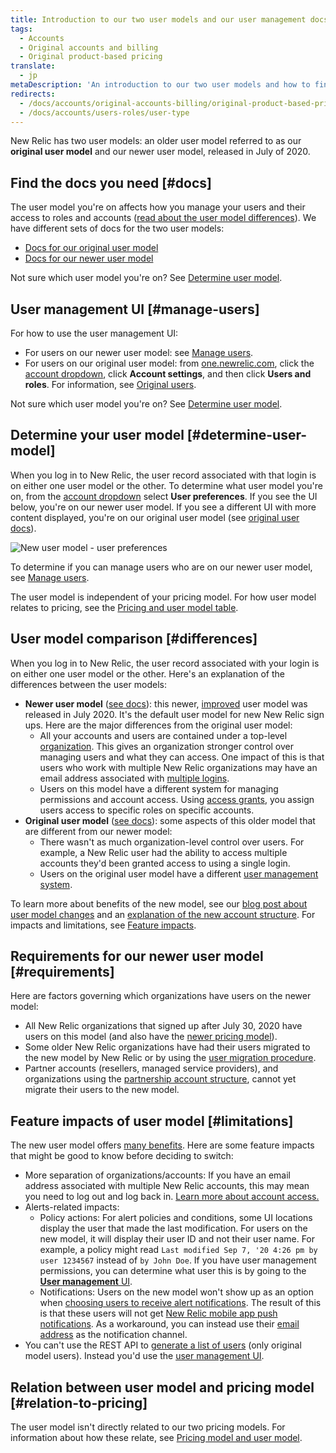 ```yaml
---
title: Introduction to our two user models and our user management docs
tags:
  - Accounts
  - Original accounts and billing
  - Original product-based pricing
translate:
  - jp
metaDescription: 'An introduction to our two user models and how to find the user management docs you need.'
redirects:
  - /docs/accounts/original-accounts-billing/original-product-based-pricing/overview-user-models
  - /docs/accounts/users-roles/user-type
---
```



New Relic has two user models: an older user model referred to as our **original user model** and our newer user model, released in July of 2020.

## Find the docs you need [#docs]

The user model you're on affects how you manage your users and their access to roles and accounts ([read about the user model differences](#differences)). We have different sets of docs for the two user models:

* [Docs for our original user model](/docs/accounts/original-accounts-billing/original-users-roles/users-roles-original-user-model)
* [Docs for our newer user model](/docs/accounts/accounts-billing/new-relic-one-user-management/introduction-managing-users)

Not sure which user model you're on? See [Determine user model](#determine-user-model).

## User management UI [#manage-users]

For how to use the user management UI:

* For users on our newer user model: see [Manage users](/docs/accounts/accounts-billing/new-relic-one-user-management/user-management-ui-and-tasks#where).
* For users on our original user model: from [one.newrelic.com](https://one.newrelic.com), click the [account dropdown](/docs/using-new-relic/welcome-new-relic/get-started/glossary#account-dropdown), click **Account settings**, and then click **Users and roles**. For information, see [Original users](/docs/accounts/original-accounts-billing/original-users-roles/users-roles-original-user-model/).

Not sure which user model you're on? See [Determine user model](#determine-user-model).

## Determine your user model [#determine-user-model]

When you log in to New Relic, the user record associated with that login is on either one user model or the other. To determine what user model you're on, from the [account dropdown](/docs/using-new-relic/welcome-new-relic/get-started/glossary#account-dropdown) select **User preferences**. If you see the UI below, you're on our newer user model. If you see a different UI with more content displayed, you're on our original user model (see [original user docs](/docs/accounts/original-accounts-billing/original-users-roles)).

<img
  title="new-relic-user-preferences-new-user-model.png"
  alt="New user model - user preferences"
  src={newRelicOneUserModelUserPreferences}
/>

To determine if you can manage users who are on our newer user model, see [Manage users](/docs/accounts/accounts-billing/new-relic-one-pricing-users/add-manage-users-groups-roles#where).

The user model is independent of your pricing model. For how user model relates to pricing, see the [Pricing and user model table](#pricing-user-table).

## User model comparison [#differences]

When you log in to New Relic, the user record associated with your login is on either one user model or the other. Here's an explanation of the differences between the user models:

* **Newer user model** ([see docs](/docs/accounts/accounts-billing/new-relic-one-user-management/introduction-managing-users)): this newer, [improved](https://www.newrelic.com/blog/how-to-relic/user-management-and-access-security) user model was released in July 2020. It's the default user model for new New Relic sign ups. Here are the major differences from the original user model:
  * All your accounts and users are contained under a top-level [organization](/docs/new-relic-account-structure). This gives an organization stronger control over managing users and what they can access. One impact of this is that users who work with multiple New Relic organizations may have an email address associated with [multiple logins](/docs/accounts/accounts-billing/general-account-settings/factors-affecting-access-features-data/#account-access).
  * Users on this model have a different system for managing permissions and account access. Using [access grants](/docs/accounts/accounts-billing/new-relic-one-user-management/user-management-concepts#understand-concepts), you assign users access to specific roles on specific accounts.
* **Original user model** ([see docs](/docs/accounts/original-accounts-billing/original-users-roles/users-roles-original-user-model/)): some aspects of this older model that are different from our newer model:
  * There wasn't as much organization-level control over users. For example, a New Relic user had the ability to access multiple accounts they'd been granted access to using a single login.
  * Users on the original user model have a different [user management system](/docs/accounts/original-accounts-billing/original-users-roles/users-roles-original-user-model).

To learn more about benefits of the new model, see our [blog post about user model changes](https://www.newrelic.com/blog/how-to-relic/user-management-and-access-security) and an [explanation of the new account structure](/docs/accounts/accounts-billing/account-structure/new-relic-account-structure). For impacts and limitations, see [Feature impacts](#limitations).

## Requirements for our newer user model [#requirements]

Here are factors governing which organizations have users on the newer model:

* All New Relic organizations that signed up after July 30, 2020 have users on this model (and also have the [newer pricing model](#pricing-plans)).
* Some older New Relic organizations have had their users migrated to the new model by New Relic or by using the [user migration procedure](/docs/accounts/original-accounts-billing/original-users-roles/user-migration).
* Partner accounts (resellers, managed service providers), and organizations using the [partnership account structure](/docs/new-relic-partnerships/partner-integration-guide/partner-account-maintenance/partnership-accounts-users-subscriptions), cannot yet migrate their users to the new model.

## Feature impacts of user model [#limitations]

The new user model offers [many benefits](https://newrelic.com/blog/how-to-relic/user-management-and-access-security). Here are some feature impacts that might be good to know before deciding to switch:

* More separation of organizations/accounts: If you have an email address associated with multiple New Relic accounts, this may mean you need to log out and log back in. [Learn more about account access.](/docs/accounts/accounts-billing/general-account-settings/factors-affecting-access-features-data/#account-access)
* Alerts-related impacts:
  * Policy actions: For alert policies and conditions, some UI locations display the user that made the last modification. For users on the new model, it will display their user ID and not their user name. For example, a policy might read `Last modified Sep 7, '20 4:26 pm by user 1234567` instead of `by John Doe`. If you have user management permissions, you can determine what user this is by going to the [**User management** UI](/docs/accounts/accounts-billing/new-relic-one-user-management/user-management-ui-and-tasks#where).
  * Notifications: Users on the new model won't show up as an option when [choosing users to receive alert notifications](/docs/alerts-applied-intelligence/new-relic-alerts/alert-notifications/notification-channels-control-where-send-alerts/#user). The result of this is that these users will not get [New Relic mobile app push notifications](/docs/mobile-apps/new-relic-mobile-apps/authentication-alerts/alerting-new-relic-mobile-apps/). As a workaround, you can instead use their [email address](/docs/alerts-applied-intelligence/new-relic-alerts/alert-notifications/notification-channels-control-where-send-alerts/#email) as the notification channel.
* You can't use the REST API to [generate a list of users](/docs/apis/rest-api-v2/account-examples-v2/listing-users-your-account/) (only original model users). Instead you'd use the [user management UI](/docs/accounts/accounts-billing/new-relic-one-user-management/user-management-ui-and-tasks#where).

## Relation between user model and pricing model [#relation-to-pricing]

The user model isn't directly related to our two pricing models. For information about how these relate, see [Pricing model and user model](/docs/accounts/original-accounts-billing/original-product-based-pricing/overview-pricing-models/#pricing-user-table).
